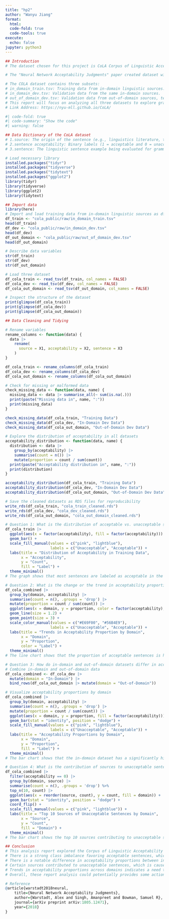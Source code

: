 ```yaml
---
title: "hp2"
author: "Wanyu Jiang"
format: 
  html: 
  code-fold: true
  code-tools: true
execute:
  echo: false
jupyter: python3
---
```


```r
## Introduction
# The dataset chosen for this project is CoLA Corpus of Linguistic Acceptability, which is a dataset contains sentences annotated with acceptability judgments, sourced from linguistic literature. It is divided into in-domain and out-of-domain subsets to assess generalizability. 

# The "Neural Network Acceptability Judgments" paper created dataset with a compilation of sentences from diverse linguistic sources, annotated with binary labels for grammaticality. There is a broad representation of syntactic phenomena for linguistic analysis. It provides a benchmark for assessing machine learning models' performance and their generalization capabilities.

# The COLA dataset contains three subsets: 
# in_domain_train.tsv: Training data from in-domain linguistic sources. 
# in_domain_dev.tsv: Validation data from the same in-domain sources.
# out_of_domain_dev.tsv: Validation data from out-of-domain sources, testing generalization.
# This report will focus on analyzing all three datasets to explore grammatical patterns and relationships.
# Link Address: https://nyu-mll.github.io/CoLA/ 
```

```r
#| code-fold: true
#| code-summary: "Show the code"
#| warning: false
```

```r
## Data Dictionary of the CoLA dataset
# 1.source: The origin of the sentence (e.g., linguistics literature, textbook).
# 2.sentence acceptability: Binary labels (1 = acceptable and 0 = unacceptable).
# 3.sentence: The linguistic sentence example being evaluated for grammaticality
```

```r
# Load necessary library
installed.packages("tidyr")
installed.packages("tidyverse")
installed.packages("tidytext")
installed.packages("ggplot2")
library(tidyr)
library(tidyverse)
library(ggplot2)
library(tidytext)
```

```r
## Import data
library(here)
# Import and load training data from in-domain linguistic sources as df_train, validation data from the same in-domain sources as df_dev, validation data from out-of-domain sources as df_out_domain
df_train <- "cola_public/raw/in_domain_train.tsv"
head(df_train)
df_dev <- "cola_public/raw/in_domain_dev.tsv"
head(df_dev)
df_out_domain <- "cola_public/raw/out_of_domain_dev.tsv"
head(df_out_domain)

# Describe data variables
str(df_train)
str(df_dev)
str(df_out_domain)

# Load three dataset
df_cola_train <- read_tsv(df_train, col_names = FALSE)
df_cola_dev <- read_tsv(df_dev, col_names = FALSE)
df_cola_out_domain <- read_tsv(df_out_domain, col_names = FALSE)

# Inspect the structure of the dataset
print(glimpse(df_cola_train))
print(glimpse(df_cola_dev))
print(glimpse(df_cola_out_domain))
```

```r
## Data Cleaning and Tidying
```

```r
# Rename variables
rename_columns <- function(data) {
  data |>
    rename(
      source = X1, acceptability = X2, sentence = X3
    )
}

df_cola_train <- rename_columns(df_cola_train)
df_cola_dev <- rename_columns(df_cola_dev)
df_cola_out_domain <- rename_columns(df_cola_out_domain)
```

```r
# Check for missing or malformed data
check_missing_data <- function(data, name) {
  missing_data <- data |> summarise_all(~ sum(is.na(.)))
  print(paste("Missing data in", name, ":"))
  print(missing_data)
}

check_missing_data(df_cola_train, "Training Data")
check_missing_data(df_cola_dev, "In-Domain Dev Data")
check_missing_data(df_cola_out_domain, "Out-of-Domain Dev Data")
```

```r
# Explore the distribution of acceptability in all datasets
acceptability_distribution <- function(data, name) {
  distribution <- data |>
    group_by(acceptability) |>
    summarise(count = n()) |>
    mutate(proportion = count / sum(count))
  print(paste("Acceptability distribution in", name, ":"))
  print(distribution)
}

acceptability_distribution(df_cola_train, "Training Data")
acceptability_distribution(df_cola_dev, "In-Domain Dev Data")
acceptability_distribution(df_cola_out_domain, "Out-of-Domain Dev Data")
```

```r
# Save the cleaned datasets as RDS files for reproducibility
write_rds(df_cola_train, "cola_train_cleaned.rds")
write_rds(df_cola_dev, "cola_dev_cleaned.rds")
write_rds(df_cola_out_domain, "cola_out_domain_cleaned.rds")
```

```r
# Question 1: What is the distribution of acceptable vs. unacceptable sentences in the dataset? What is the cominant class (acceptable/unacceptable) in the dataset, which will imact further analysis?
df_cola_train |>
  ggplot(aes(x = factor(acceptability), fill = factor(acceptability))) +
  geom_bar() +
  scale_fill_manual(values = c("pink", "lightblue"),
                    labels = c("Unacceptable", "Acceptable")) +
  labs(title = "Distribution of Acceptability in Training Data",
       x = "Acceptability",
       y = "Count",
       fill = "Label") +
  theme_minimal()
# The graph shows that most sentences are labeled as acceptable in the dataset. In this way, the dataset may favor models that predict acceptability over unacceptability. During the real application of experiment, researchers should pay more attention on ensuring models perform well on the less frequent (unacceptable) class.
```

```r
# Question 2: What is the change or the trend in acceptability proportion across domains
df_cola_combined |>
  group_by(domain, acceptability) |>
  summarise(count = n(), .groups = 'drop') |>
  mutate(proportion = count / sum(count)) |>
  ggplot(aes(x = domain, y = proportion, color = factor(acceptability), group = acceptability)) +
  geom_line(size = 1.2) +
  geom_point(size = 3) +
  scale_color_manual(values = c("#E69F00", "#56B4E9"),
                    labels = c("Unacceptable", "Acceptable")) +
  labs(title = "Trends in Acceptability Proportion by Domain",
       x = "Domain",
       y = "Proportion",
       color = "Label") +
  theme_minimal()
# The line chart shows that the proportion of acceptable sentences is higher in the in-domain dataset than in the out-of-domain dataset. This suggests that the in-domain dataset is cleaner or follows stricter grammatical rules compared to the out-of-domain dataset, which likely includes more varied and challenging sentences. This difference will affect model generalization.
```

```r
# Question 3: How do in-domain and out-of-domain datasets differ in acceptability distributions?
# Combine in-domain and out-of-domain data
df_cola_combined <- df_cola_dev |>
  mutate(domain = "In-Domain") |>
  bind_rows(df_cola_out_domain |> mutate(domain = "Out-of-Domain"))

# Visualize acceptability proportions by domain
df_cola_combined |>
  group_by(domain, acceptability) |>
  summarise(count = n(), .groups = 'drop') |>
  mutate(proportion = count / sum(count)) |>
  ggplot(aes(x = domain, y = proportion, fill = factor(acceptability))) +
  geom_bar(stat = "identity", position = "dodge") +
  scale_fill_manual(values = c("pink", "lightblue"),
                    labels = c("Unacceptable", "Acceptable")) +
  labs(title = "Acceptability Proportions by Domain",
       x = "Domain",
       y = "Proportion",
       fill = "Label") +
  theme_minimal()
# The bar chart shows that the in-domain dataset has a significantly higher proportion of acceptable sentences compared to the out-of-domain dataset. Conversely, the out-of-domain dataset contains a relatively higher proportion of unacceptable sentences. This indicates the need to treat these datasets separately when evaluating model performance, as the out-of-domain dataset is likely more challenging.
```

```r
# Question 4: What is the contribution of sources to unacceptable sentences? What linguistic/syntactic phenomena (e.g. agreement, word order) are most frequently associated with unacceptable sentences?
df_cola_combined |>
  filter(acceptability == 0) |>
  group_by(domain, source) |>
  summarise(count = n(), .groups = 'drop') %>%
  top_n(10, count) |>
  ggplot(aes(x = reorder(source, count), y = count, fill = domain)) +
  geom_bar(stat = "identity", position = "dodge") +
  coord_flip() +
  scale_fill_manual(values = c("pink", "lightblue")) +
  labs(title = "Top 10 Sources of Unacceptable Sentences by Domain",
       x = "Source",
       y = "Count",
       fill = "Domain") +
  theme_minimal()
# The bar chart shows the top 10 sources contributing to unacceptable sentences, including swb04, ks08, clc95, etc. These sources likely represent linguistic phenomena that challenge native speaker judgments or violate grammatical norms.
```

```r
## Conclusion
# This analysis report explored the Corpus of Linguistic Acceptability (CoLA) dataset with a focus on linguistic acceptability judgments. The main findings include:
# There is a strong class imbalance favoring acceptable sentences, which indicates that there might be potential challenges for machine learning models in recognizing unacceptable cases.
# There is a notable difference in acceptability proportions between in-domain and out-of-domain datasets, indicating the importance of testing generalization across varied linguistic contexts.
# Certain sources contributed to unacceptable sentences, which is caused by challenging linguistic phenomena such as syntactic agreement or word order violations.
# Trends in acceptability proportions across domains indicates a need to tailor models to handle domain-specific variations effectively.
# Overall, these report analysis could potentially provides some actionable guidance for improving linguistic datasets and computational models mentioned int the paper. 
```

```r
# Reference
@article{warstadt2018neural,
    title={Neural Network Acceptability Judgments},
    author={Warstadt, Alex and Singh, Amanpreet and Bowman, Samuel R},
    journal={arXiv preprint arXiv:1805.12471},
    year={2018}
}
```